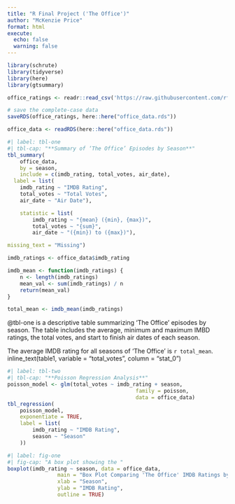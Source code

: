 ```yaml
---
title: "R Final Project ('The Office')"
author: "McKenzie Price"
format: html
execute: 
  echo: false
  warning: false
---
```

```r
library(schrute)
library(tidyverse)
library(here)
library(gtsummary)

office_ratings <- readr::read_csv('https://raw.githubusercontent.com/rfordatascience/tidytuesday/master/data/2020/2020-03-17/office_ratings.csv')

# save the complete-case data
saveRDS(office_ratings, here::here("office_data.rds"))

office_data <- readRDS(here::here("office_data.rds"))
```

```r
#| label: tbl-one
#| tbl-cap: "**Summary of ‘The Office’ Episodes by Season**"
tbl_summary(
	office_data,
	by = season,
	include = c(imdb_rating, total_votes, air_date),
  label = list(
  	imdb_rating ~ "IMDB Rating",
  	total_votes ~ "Total Votes",
  	air_date ~ "Air Date"),

	statistic = list(
		imdb_rating ~ "{mean} ({min}, {max})",
		total_votes ~ "{sum}",
		air_date ~ "({min}) to ({max})"),

missing_text = "Missing")

imdb_ratings <- office_data$imdb_rating

imdb_mean <- function(imdb_ratings) {
	n <- length(imdb_ratings)
	mean_val <- sum(imdb_ratings) / n
	return(mean_val)
}

total_mean <- imdb_mean(imdb_ratings)
```
@tbl-one is a descriptive table summarizing 'The Office' episodes by season. The table includes the average, minimum and maximum IMBD ratings, the total votes, and start to finish air dates of each season. 

The average IMDB rating for all seasons of 'The Office' is `r total_mean`. 
inline_text(table1, variable = "total_votes", column = "stat_0")

```r
#| label: tbl-two
#| tbl-cap: "**Poisson Regression Analysis**"
poisson_model <- glm(total_votes ~ imdb_rating + season,
										 family = poisson,
										 data = office_data)
tbl_regression(
	poisson_model,
	exponentiate = TRUE,
	label = list(
		imdb_rating ~ "IMDB Rating",
		season ~ "Season"
	)) 
```

```r
#| label: fig-one
#| fig-cap: "A box plot showing the "
boxplot(imdb_rating ~ season, data = office_data,
				main = "Box Plot Comparing 'The Office' IMDB Ratings by Season",
				xlab = "Season",
				ylab = "IMDB Rating",
				outline = TRUE)
```


